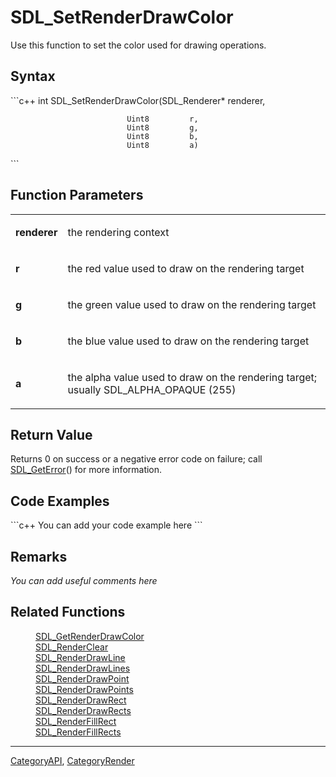 <!-- pragma section-numbers off -->
<!-- pragma disable-camelcase -->

= SDL_SetRenderDrawColor =
Use this function to set the color used for drawing operations.


== Syntax ==
```c++
int SDL_SetRenderDrawColor(SDL_Renderer* renderer,
                           Uint8         r,
                           Uint8         g,
                           Uint8         b,
                           Uint8         a)
```

== Function Parameters ==
{|
|'''renderer'''
|the rendering context
|-
|'''r'''
|the red value used to draw on the rendering target
|-
|'''g'''
|the green value used to draw on the rendering target
|-
|'''b'''
|the blue value used to draw on the rendering target
|-
|'''a'''
|the alpha value used to draw on the rendering target; usually SDL_ALPHA_OPAQUE (255)
|}

== Return Value ==
Returns 0 on success or a negative error code on failure; call [[SDL_GetError]]() for more information.

== Code Examples ==
```c++
You can add your code example here
```

== Remarks ==
''You can add useful comments here''

== Related Functions ==
:[[SDL_GetRenderDrawColor]]
:[[SDL_RenderClear]]
:[[SDL_RenderDrawLine]]
:[[SDL_RenderDrawLines]]
:[[SDL_RenderDrawPoint]]
:[[SDL_RenderDrawPoints]]
:[[SDL_RenderDrawRect]]
:[[SDL_RenderDrawRects]]
:[[SDL_RenderFillRect]]
:[[SDL_RenderFillRects]]

----
[[CategoryAPI]], [[CategoryRender]]
